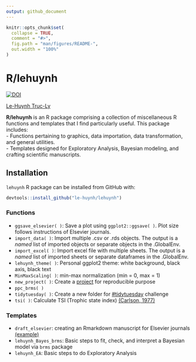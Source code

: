```yaml
---
output: github_document
---
```


<!-- README.md is generated from README.Rmd. Please edit that file -->

```r
knitr::opts_chunk$set(
  collapse = TRUE,
  comment = "#>",
  fig.path = "man/figures/README-",
  out.width = "100%"
)
```

# R/lehuynh

<!-- badges: start -->
[![DOI](https://zenodo.org/badge/389311777.svg)](https://zenodo.org/doi/10.5281/zenodo.10421410)
<!-- badges: end -->


[Le-Huynh Truc-Ly](https://lehuynh.rbind.io/)

**R/lehuynh** is an R package comprising a collection of miscellaneous R functions and templates that I find particularly useful. 
This package includes:  
- Functions pertaining to graphics, data importation, data transformation, and general utilities.  
- Templates designed for Exploratory Analysis, Bayesian modeling, and crafting scientific manuscripts.  

## Installation

`lehuynh` R package can be installed from GitHub with:

``` r
devtools::install_github("le-huynh/lehuynh")
```

### Functions
- `ggsave_elsevier( )`: Save a plot using `ggplot2::ggsave( )`. Plot size follows instructions of Elsevier journals.
- `import_data( )`: Import multiple .csv or .rds objects. The output is a *named* list of imported objects or separate objects in the .GlobalEnv.
- `import_excel( )`: Import excel file with multiple sheets. The output is a *named* list of imported sheets or separate dataframes in the .GlobalEnv. 
- `lehuynh_theme( )`: Personal ggplot2 theme: white background, black axis, black text
- `MinMaxScaling( )`: min-max normalization (min = 0, max = 1)
- `new_project( )`: Create a [project](https://github.com/SchlossLab/new_project) for reproducible purpose
- `ppc_brms( )`
- `tidytuesday( )`: Create a new folder for [#tidytuesday](https://github.com/rfordatascience/tidytuesday) challenge
- `tsi( )`: Calculate TSI (Trophic state index) [(Carlson, 1977)](https://doi.org/10.4319/lo.1977.22.2.0361)

### Templates
- `draft_elsevier`: creating an Rmarkdown manuscript for Elsevier journals [(example)](https://github.com/le-huynh/writing_journal_article_in_rmarkdown/tree/master/elsevier)
- `lehuynh_Bayes_brms`: Basic steps to fit, check, and interpret a Bayesian model via `brms` package
- `lehuynh_EA`: Basic steps to do Exploratory Analysis

